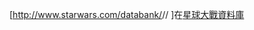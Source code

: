 [http://www.starwars.com/databank/{{{category}}}/{{{subject}}}/ {{{text}}}]在[[星球大戰資料庫]]<noinclude>
{{documentation}}
</noinclude>